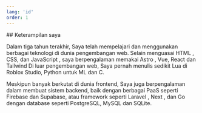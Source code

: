 ```yaml
---
lang: 'id'
order: 1
---
```



<section class="main-section full-columns" id="skills">
  ## Keterampilan saya

  Dalam tiga tahun terakhir, Saya telah mempelajari dan menggunakan berbagai
  teknologi di dunia pengembangan web. Selain menguasai <Chip> HTML </Chip>,
  <Chip>CSS</Chip>, dan <Chip> JavaScript </Chip>, saya berpengalaman memakai
  <Chip href="https://astro.build"> Astro </Chip>,
  <Chip href="https://vuejs.org">Vue</Chip>,
  <Chip href="https://react.dev">React</Chip> dan
  <Chip href="https://tailwindcss.com">Tailwind</Chip>
  Di luar pengembangan web, Saya pernah menulis
  sedikit <Chip>Lua</Chip> di Roblox Studio, <Chip>Python</Chip> untuk ML
  dan <Chip>C</Chip>.
  
  Meskipun banyak berkutat di dunia frontend, Saya juga berpengalaman dalam 
  membuat sistem backend, baik dengan berbagai PaaS seperti <Chip
  href="https://firebase.google.com/"> Firebase </Chip> dan <Chip
  href="https://supabase.com">Supabase</Chip>, atau framework seperti
  <Chip href="https://laravel.com"> Laravel </Chip>,
  <Chip href="https://nextjs.org"> Next </Chip>, dan
  <Chip href="https://go.dev"> Go </Chip> dengan database seperti
  <Chip href="https://postgresql.org">PostgreSQL</Chip>,
  <Chip href="https://mysql.com">MySQL</Chip>
  dan <Chip href="https://sqlite.org">SQLite</Chip>.


</section>
